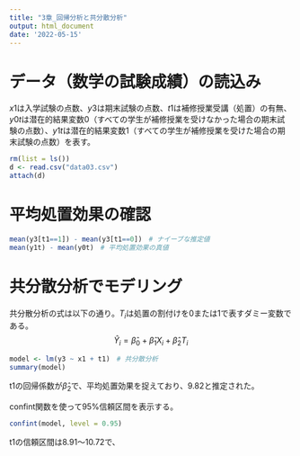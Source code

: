 ```yaml
---
title: "3章_回帰分析と共分散分析"
output: html_document
date: '2022-05-15'
---
```

# データ（数学の試験成績）の読込み
$x1$は入学試験の点数、$y3$は期末試験の点数、$t1$は補修授業受講（処置）の有無、$y0t$は潜在的結果変数0（すべての学生が補修授業を受けなかった場合の期末試験の点数）、$y1t$は潜在的結果変数1（すべての学生が補修授業を受けた場合の期末試験の点数）を表す。
```r
rm(list = ls())
d <- read.csv("data03.csv")
attach(d)
```
# 平均処置効果の確認
```r
mean(y3[t1==1]) - mean(y3[t1==0])　# ナイーブな推定値
mean(y1t) - mean(y0t)　# 平均処置効果の真値
```

# 共分散分析でモデリング
共分散分析の式は以下の通り。$T_i$は処置の割付けを0または1で表すダミー変数である。
$$
　\hat Y_i = \hat \beta_0 + \hat \beta_1 X_i + \hat \beta_2 T_i
$$
```r
model <- lm(y3 ~ x1 + t1)　# 共分散分析
summary(model)
```
t1の回帰係数が$\hat \beta_2$で、平均処置効果を捉えており、9.82と推定された。

confint関数を使って95%信頼区間を表示する。
```r
confint(model, level = 0.95)
```
t1の信頼区間は8.91〜10.72で、

